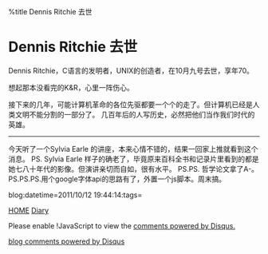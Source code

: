 %title Dennis Ritchie 去世


= Dennis Ritchie 去世=

Dennis Ritchie，C语言的发明者，UNIX的创造者，在10月九号去世，享年70。

想起那本没看完的K&R，心里一阵伤心。

接下来的几年，可能计算机革命的各位先驱都要一个个的走了。但计算机已经是人类文明不能分割的一部分了。
几百年后的人写历史，必然把他们当作我们时代的英雄。

----
今天听了一个Sylvia Earle 的讲座，本来心情不错的，结果一回家上推就看到这个消息。
PS. Sylvia Earle 样子的确老了，毕竟原来百科全书和记录片里看到的都是她七八十年代的影像。但演讲亲切而自如，很有水平。
PS.PS. 哲学论文拿了A-。
PS.PS.PS.用个google字体api的思路有了，外置一个js脚本。周末搞。

blog:datetime=2011/10/12 19:44:14:tags=

[[../index|HOME]]   [[diary|Diary]]

<div id="disqus_thread"></div>
<script type="text/javascript" src="comment.js">
</script>
<noscript>Please enable !JavaScript to view the <a href="http://disqus.com/?ref_noscript">comments powered by Disqus.</a></noscript>
<a href="http://disqus.com" class="dsq-brlink">blog comments powered by <span class="logo-disqus">Disqus</span></a>
<script type="text/javascript" src="count.js">
</script>

